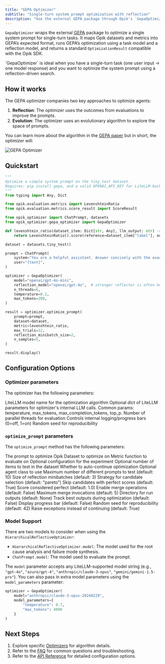 ```yaml
---
title: "GEPA Optimizer"
subtitle: "Single-turn system prompt optimization with reflection"
description: "Use the external GEPA package through Opik's `GepaOptimizer` to optimize a single system prompt for single-turn tasks with a reflection model."
---
```


`GepaOptimizer` wraps the external [GEPA](https://github.com/gepa-ai/gepa) package to optimize a
single system prompt for single-turn tasks. It maps Opik datasets and metrics into GEPA’s expected
format, runs GEPA’s optimization using a task model and a reflection model, and returns a standard
`OptimizationResult` compatible with the Opik SDK.

<Note>
  `GepaOptimizer` is ideal when you have a single-turn task (one user input → one model
  response) and you want to optimize the system prompt using a reflection-driven search.
</Note>

## How it works

The GEPA optimizer companies two key approaches to optimize agents:

1. **Reflection**: The optimizer uses the outcomes from evaluations to improve the prompts.
2. **Evolution**: The optimizer uses an evolutionary algorithm to explore the space of prompts.

You can learn more about the algorithm in the [GEPA paper](https://arxiv.org/abs/2507.19457) but in
short, the optimizer will:

<Frame>
  <img src="/img/agent_optimization/gepa_optimizer.png" alt="GEPA Optimizer" />
</Frame>

## Quickstart

```python
"""
Optimize a simple system prompt on the tiny_test dataset.
Requires: pip install gepa, and a valid OPENAI_API_KEY for LiteLLM-backed models.
"""
from typing import Any, Dict

from opik.evaluation.metrics import LevenshteinRatio
from opik.evaluation.metrics.score_result import ScoreResult

from opik_optimizer import ChatPrompt, datasets
from opik_optimizer.gepa_optimizer import GepaOptimizer

def levenshtein_ratio(dataset_item: Dict[str, Any], llm_output: str) -> ScoreResult:
    return LevenshteinRatio().score(reference=dataset_item["label"], output=llm_output)

dataset = datasets.tiny_test()

prompt = ChatPrompt(
    system="You are a helpful assistant. Answer concisely with the exact answer.",
    user="{text}",
)

optimizer = GepaOptimizer(
    model="openai/gpt-4o-mini",
    reflection_model="openai/gpt-4o",  # stronger reflector is often helpful
    n_threads=6,
    temperature=0.2,
    max_tokens=200,
)

result = optimizer.optimize_prompt(
    prompt=prompt,
    dataset=dataset,
    metric=levenshtein_ratio,
    max_trials=12,
    reflection_minibatch_size=2,
    n_samples=5,
)

result.display()
```

## Configuration Options

### Optimizer parameters

The optimizer has the following parameters:

<ParamField path="model" type="str" optional={true} default="gpt-4o">LiteLLM model name for the optimization algorithm</ParamField>
<ParamField path="model_parameters" type="dict[str, typing.Any] | None" optional={true}>Optional dict of LiteLLM parameters for optimizer's internal LLM calls. Common params: temperature, max_tokens, max_completion_tokens, top_p.</ParamField>
<ParamField path="n_threads" type="int" optional={true} default="6">Number of parallel threads for evaluation</ParamField>
<ParamField path="verbose" type="int" optional={true} default="1">Controls internal logging/progress bars (0=off, 1=on)</ParamField>
<ParamField path="seed" type="int" optional={true} default="42">Random seed for reproducibility</ParamField>

### `optimize_prompt` parameters

The `optimize_prompt` method has the following parameters:


<ParamField path="prompt" type="ChatPrompt">The prompt to optimize</ParamField>
<ParamField path="dataset" type="Dataset">Opik Dataset to optimize on</ParamField>
<ParamField path="metric" type="Callable">Metric function to evaluate on</ParamField>
<ParamField path="experiment_config" type="dict | None" optional={true}>Optional configuration for the experiment</ParamField>
<ParamField path="n_samples" type="int | None" optional={true}>Optional number of items to test in the dataset</ParamField>
<ParamField path="auto_continue" type="bool" optional={true} default="False">Whether to auto-continue optimization</ParamField>
<ParamField path="agent_class" type="type[opik_optimizer.optimizable_agent.OptimizableAgent] | None" optional={true}>Optional agent class to use</ParamField>
<ParamField path="project_name" type="str" optional={true} default="Optimization" />
<ParamField path="max_trials" type="int" optional={true} default="10">Maximum number of different prompts to test (default: 10)</ParamField>
<ParamField path="reflection_minibatch_size" type="int" optional={true} default="3">Size of reflection minibatches (default: 3)</ParamField>
<ParamField path="candidate_selection_strategy" type="str" optional={true} default="pareto">Strategy for candidate selection (default: "pareto")</ParamField>
<ParamField path="skip_perfect_score" type="bool" optional={true} default="True">Skip candidates with perfect scores (default: True)</ParamField>
<ParamField path="perfect_score" type="float" optional={true} default="1.0">Score considered perfect (default: 1.0)</ParamField>
<ParamField path="use_merge" type="bool" optional={true} default="False">Enable merge operations (default: False)</ParamField>
<ParamField path="max_merge_invocations" type="int" optional={true} default="5">Maximum merge invocations (default: 5)</ParamField>
<ParamField path="run_dir" type="str | None" optional={true}>Directory for run outputs (default: None)</ParamField>
<ParamField path="track_best_outputs" type="bool" optional={true} default="False">Track best outputs during optimization (default: False)</ParamField>
<ParamField path="display_progress_bar" type="bool" optional={true} default="False">Display progress bar (default: False)</ParamField>
<ParamField path="seed" type="int" optional={true} default="42">Random seed for reproducibility (default: 42)</ParamField>
<ParamField path="raise_on_exception" type="bool" optional={true} default="True">Raise exceptions instead of continuing (default: True)</ParamField>
<ParamField path="kwargs" type="Any" />

### Model Support

There are two models to consider when using the `HierarchicalReflectiveOptimizer`:
- `HierarchicalReflectiveOptimizer.model`: The model used for the root cause analysis and failure mode synthesis.
- `ChatPrompt.model`: The model used to evaluate the prompt.

The `model` parameter accepts any LiteLLM-supported model string (e.g., `"gpt-4o"`, `"azure/gpt-4"`,
`"anthropic/claude-3-opus"`, `"gemini/gemini-1.5-pro"`). You can also pass in extra model parameters
using the `model_parameters` parameter:

```python
optimizer = GepaOptimizer(
    model="anthropic/claude-3-opus-20240229",
    model_parameters={
        "temperature": 0.7,
        "max_tokens": 4096
    }
)
```

## Next Steps

1. Explore specific [Optimizers](/agent_optimization/overview#optimization-algorithms) for algorithm details.
2. Refer to the [FAQ](/agent_optimization/faq) for common questions and troubleshooting.
3. Refer to the [API Reference](/agent_optimization/api-reference) for detailed configuration options.
